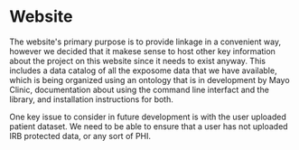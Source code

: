 # Website 
The website's primary purpose is to provide linkage in a convenient way, however we decided that it makese sense to host other key information about the project
on this website since it needs to exist anyway. This includes a data catalog of all the exposome data that we have available, which is being organized
using an ontology that is in development by Mayo Clinic, documentation about using the command line interfact and the library, and installation instructions for both.

One key issue to consider in future development is with the user uploaded patient dataset. We need to be able to ensure that a user
has not uploaded IRB protected data, or any sort of PHI. 